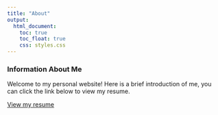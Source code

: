 ```yaml
---
title: "About"
output: 
  html_document:
    toc: true
    toc_float: true
    css: styles.css
---
```

### Information About Me
Welcome to my personal website! Here is a brief introduction of me, you can click the link below to view my resume.

[View my resume](./Resume.pdf)